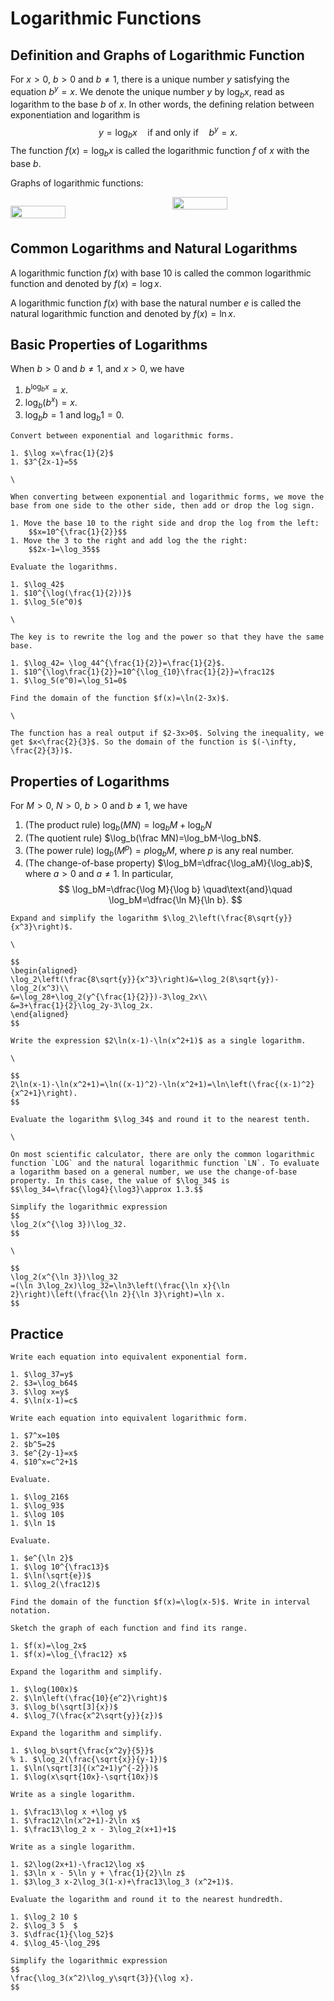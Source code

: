 # Logarithmic Functions

## Definition and Graphs of Logarithmic Function

For $x>0$, $b>0$ and $b\neq 1$, there is a unique number $y$ satisfying the equation $b^y=x$. We denote the unique number $y$ by $\log_bx$, read as logarithm to the base $b$ of $x$.  In other words, the defining relation between exponentiation and logarithm is
$$
y=\log_bx \quad\text{if and only if} \quad b^y=x.
$$
The function $f(x)=\log_bx$ is called the logarithmic function $f$ of $x$ with the base $b$.

Graphs of logarithmic functions:

<div style="-webkit-column-count: 2; -moz-column-count: 2; column-count: 2;">

![](figs/tikz-example-log-function-graph-1.png){width=60%}

![](figs/tikz-example-log-function-graph-2.png){width=60%}

</div>

## Common Logarithms and Natural Logarithms

A logarithmic function $f(x)$ with base 10 is called the common logarithmic function and denoted by $f(x)=\log x$.

A logarithmic function $f(x)$ with base the natural number $e$ is called the natural logarithmic function and denoted by $f(x)=\ln x$.

## Basic Properties of Logarithms

When $b>0$ and $b\neq 1$, and $x>0$, we have

1. $b^{\log_bx}=x$.
1. $\log_b(b^x)=x$.
1. $\log_bb=1$ and $\log_b1=0$.

```example

Convert between exponential and logarithmic forms.

1. $\log x=\frac{1}{2}$
1. $3^{2x-1}=5$

```

```solution
\

When converting between exponential and logarithmic forms, we move the base from one side to the other side, then add or drop the log sign.

1. Move the base 10 to the right side and drop the log from the left:
    $$x=10^{\frac{1}{2}}$$
1. Move the 3 to the right and add log the the right:
    $$2x-1=\log_35$$

```

```example

Evaluate the logarithms.

1. $\log_42$
1. $10^{\log(\frac{1}{2})}$
1. $\log_5(e^0)$

```

```solution
\

The key is to rewrite the log and the power so that they have the same base.

1. $\log_42= \log_44^{\frac{1}{2}}=\frac{1}{2}$.
1. $10^{\log\frac{1}{2}}=10^{\log_{10}\frac{1}{2}}=\frac12$
1. $\log_5(e^0)=\log_51=0$

```

```example

Find the domain of the function $f(x)=\ln(2-3x)$.

```

```solution
\

The function has a real output if $2-3x>0$. Solving the inequality, we get $x<\frac{2}{3}$. So the domain of the function is $(-\infty, \frac{2}{3})$.

```

## Properties of Logarithms

For $M>0$, $N>0$, $b>0$ and $b\neq 1$, we have

1. (The product rule) $\log_b(MN)=\log_bM+\log_bN$
1. (The quotient rule) $\log_b(\frac MN)=\log_bM-\log_bN$.
1. (The power rule)  $\log_b(M^p)=p\log_bM$, where $p$ is any real number.
1. (The change-of-base property)  $\log_bM=\dfrac{\log_aM}{\log_ab}$, where $a>0$ and $a\neq 1$. In particular,
    $$
    \log_bM=\dfrac{\log M}{\log b} \quad\text{and}\quad \log_bM=\dfrac{\ln M}{\ln b}.
    $$

```example

Expand and simplify the logarithm $\log_2\left(\frac{8\sqrt{y}}{x^3}\right)$.

```

```solution
\

$$
\begin{aligned}
\log_2\left(\frac{8\sqrt{y}}{x^3}\right)&=\log_2(8\sqrt{y})-\log_2(x^3)\\
&=\log_28+\log_2(y^{\frac{1}{2}})-3\log_2x\\
&=3+\frac{1}{2}\log_2y-3\log_2x.
\end{aligned}
$$

```

```example

Write the expression $2\ln(x-1)-\ln(x^2+1)$ as a single logarithm.

```

```solution
\

$$
2\ln(x-1)-\ln(x^2+1)=\ln((x-1)^2)-\ln(x^2+1)=\ln\left(\frac{(x-1)^2}{x^2+1}\right).
$$

```

```example

Evaluate the logarithm $\log_34$ and round it to the nearest tenth.

```

```solution
\

On most scientific calculator, there are only the common logarithmic function `LOG` and the natural logarithmic function `LN`. To evaluate a logarithm based on a general number, we use the change-of-base property. In this case, the value of $\log_34$ is $$\log_34=\frac{\log4}{\log3}\approx 1.3.$$

```

```example

Simplify the logarithmic expression
$$
\log_2(x^{\log 3})\log_32.
$$

```

```solution
\

$$
\log_2(x^{\ln 3})\log_32
=(\ln 3\log_2x)\log_32=\ln3\left(\frac{\ln x}{\ln 2}\right)\left(\frac{\ln 2}{\ln 3}\right)=\ln x.
$$

```

## Practice

```exercise

Write each equation into equivalent exponential form.

1. $\log_37=y$
2. $3=\log_b64$
3. $\log x=y$
4. $\ln(x-1)=c$

```

```exercise

Write each equation into equivalent logarithmic form.

1. $7^x=10$
2. $b^5=2$
3. $e^{2y-1}=x$
4. $10^x=c^2+1$

```

```exercise

Evaluate.

1. $\log_216$
1. $\log_93$
1. $\log 10$
1. $\ln 1$

```

```exercise

Evaluate.

1. $e^{\ln 2}$
1. $\log 10^{\frac13}$
1. $\ln(\sqrt{e})$
1. $\log_2(\frac12)$

```

```exercise

Find the domain of the function $f(x)=\log(x-5)$. Write in interval notation.

```

```exercise

Sketch the graph of each function and find its range.

1. $f(x)=\log_2x$
1. $f(x)=\log_{\frac12} x$

```

```exercise

Expand the logarithm and simplify.

1. $\log(100x)$
2. $\ln\left(\frac{10}{e^2}\right)$
3. $\log_b(\sqrt[3]{x})$
4. $\log_7(\frac{x^2\sqrt{y}}{z})$

```

```exercise

Expand the logarithm and simplify.

1. $\log_b\sqrt{\frac{x^2y}{5}}$
% 1. $\log_2(\frac{\sqrt{x}}{y-1})$
1. $\ln(\sqrt[3]{(x^2+1)y^{-2}})$
1. $\log(x\sqrt{10x}-\sqrt{10x})$

```

```exercise

Write as a single logarithm.

1. $\frac13\log x +\log y$
1. $\frac12\ln(x^2+1)-2\ln x$
1. $\frac13\log_2 x - 3\log_2(x+1)+1$

```

```exercise

Write as a single logarithm.

1. $2\log(2x+1)-\frac12\log x$
1. $3\ln x - 5\ln y + \frac{1}{2}\ln z$
1. $3\log_3 x-2\log_3(1-x)+\frac13\log_3 (x^2+1)$.

```

```exercise

Evaluate the logarithm and round it to the nearest hundredth.

1. $\log_2 10 $
2. $\log_3 5  $
3. $\dfrac{1}{\log_52}$
4. $\log_45-\log_29$

```

```exercise

Simplify the logarithmic expression
$$
\frac{\log_3(x^2)\log_y\sqrt{3}}{\log x}.
$$

```
